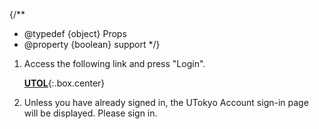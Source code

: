 
{/**
  * @typedef {object} Props
  * @property {boolean} support
  */}

1. Access the following link and press "Login".

    **[UTOL](https://utol.ecc.u-tokyo.ac.jp/login)**{:.box.center}

1. Unless you have already signed in, the UTokyo Account sign-in page will be displayed. Please sign in.

<Support lang="en" show={props.support} />
